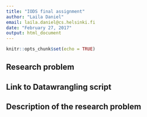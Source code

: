 ```yaml
---
title: "IODS final assignment"
author: "Laila Daniel"
email: laila.daniel@cs.helsinki.fi
date: "February 27, 2017"
output: html_document
---
```


```r
knitr::opts_chunk$set(echo = TRUE)
```

## Research problem 

## Link to Datawrangling script


## Description of the research problem